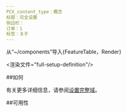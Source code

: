 ```yaml
---
PCX_content_type：概念
标题：完全设置
侧边栏：
订单：1
标签：关于
---
```


从“~/components”导入{FeatureTable，Render}

<渲染文件="full-setup-definition"/>

##如何

有关更多详细信息，请参阅[设置完整域](/dns/zone-setups/full-setup/setup/)。

##可用性

<FeatureTable id="dns.full_setup"/>
